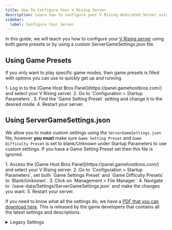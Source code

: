 ```yaml
---
title: How To Configure Your V Rising Server
description: Learn how to configure your V Rising dedicated Server using game presets or ServerGameSettings.json
sidebar:
  label: Configure Your Server
---
```


In this guide, we will teach you how to configure your [V Rising server](https://www.gamehostbros.com/v-rising-server-hosting/) using both game presets or by using a custom ServerGameSettings.json file.

## Using Game Presets

If you only want to play specific game modes, then game presets is filled with options you can use to quickly get up and running.

<Steps>
1. Log in to the [Game Host Bros Panel](https://panel.gamehostbros.com/) and select your V Rising server.
2. Go to `Configuration > Startup Parameters`.
3. Find the `Game Setting Preset` setting and change it to the desired mode.
4. Restart your server.
</Steps>

## Using ServerGameSettings.json

We allow you to make custom settings using the `ServerGameSettings.json` file, however **you must** make sure `Game Setting Preset` and `Game Difficulty Preset` is set to blank/Unknown under Startup Parameters to use custom settings. If you have a Game Setting Preset set then this file is ignored.

<Steps>
1. Access the [Game Host Bros Panel](https://panel.gamehostbros.com/) and select your V Rising server.
2. Go to `Configuration > Startup Parameters`, set both `Game Settings Preset` and `Game Difficulty Presets` to `Blank/Unknown`. 
3. Click on `Management > File Manager.`
4. Navigate to `/save-data/Settings/ServerGameSettings.json` and make the changes you want.
5. Restart your server.
</Steps>

If you need to know what all the settings do, we have a [PDF that you can download here](https://download.gamehostbros.com/VRising/VRising_Server_Game_Settings_1.1.8.pdf). This is released by the game developers that contains all the latest settings and descriptions.

<details>
<summary>Legacy Settings</summary>

[1.0 Settings](https://cdn.stunlock.com/docs/vrising/VRising_Server_Game_Settings_1.0.4.79918.pdf)

0.6 Settings - Not Available.

[0.5 Settings](https://cdn.stunlock.com/blog/2022/05/25083113/Game-Server-Settings.pdf)
</details>

